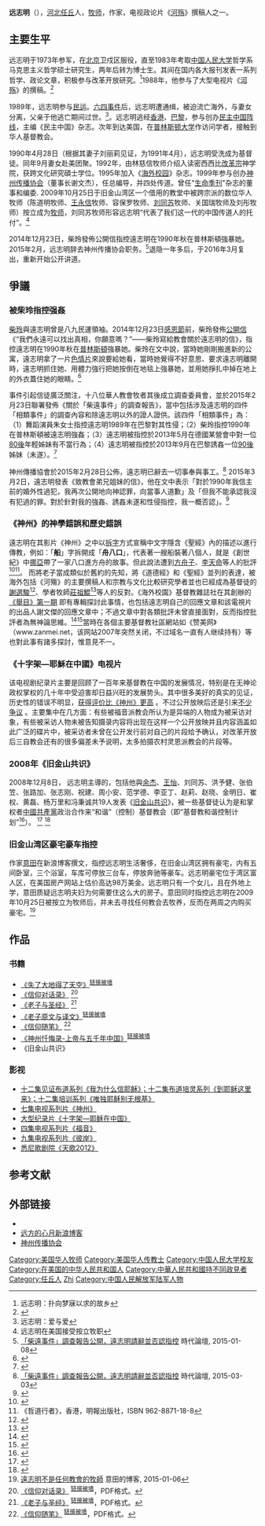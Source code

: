 {{多個問題|
{{blpdispute|time=2015-06-06T12:36:12+00:00}}
{{inappropriate tone|time=2015-05-20T23:35:19+00:00}}
{{pov|time=2015-05-20T23:35:19+00:00}}
{{autobiography|time=2015-05-20T23:35:19+00:00}}
}}
{{Infobox Person
|name        = 远志明
|image       = 远志明.jpg
|image_size  = 
|alt         = 
|caption     = {{small|2010年七月二十四日远牧师在[[加州|加州]]San Mateo}}
|birth_date  = {{Birth date and age|1955|01|16}}
|birth_place = {{PRC}}[[河北省|河北省]][[任丘市|任丘市]]
|death_date  = 
|death_place = 
|other_names = 
|known_for   = 中國異见人士，[[六四事件|六四事件]]领袖之一
|occupation  = 
|nationality = <s>{{PRC}}</s>（1955－1989，被剥夺）<br>
{{USA}}（？－至今）
|alma_mater = 
}}

'''远志明'''（{{bd|1955年|1月16日|catIdx=Y远}}），[[河北|河北]][[任丘|任丘]]人，[[牧师|牧师]]，作家，电视政论片《[[河殇|河殇]]》撰稿人之一。

== 主要生平 ==

远志明于1973年参军，在[[北京|北京]]卫戍区服役，直至1983年考取[[中国人民大学|中国人民大学]]哲学系马克思主义哲学硕士研究生，两年后转为博士生。其间在国内各大报刊发表一系列哲学、政论文章，积极参与改革开放研究。<ref>远志明：扑向梦寐以求的故乡</ref>1988年，他参与了大型电视片《[[河殇|河殇]]》的撰稿。<ref name="baijia">{{cite web|url=http://www.baijiajiangtan.com.cn/SHGC/2010/08/12/2373.html|title=流浪归家：学者远志明为何信神|date=2010年8月12日|publisher=百家讲坛官方网站 转载 基督徒生活网|access-date=2011年1月21日|archive-url=https://web.archive.org/web/20110220160848/http://www.baijiajiangtan.com.cn/SHGC/2010/08/12/2373.html|archive-date=2011年2月20日|dead-url=yes}}</ref>

1989年，远志明参与[[民运|民运]]。[[六四事件|六四事件]]后，远志明遭通缉，被迫流亡海外，与妻女分离，父亲于他逃亡期间过世。<ref>远志明：爱与爱</ref>。远志明逃经[[香港|香港]]、[[巴黎|巴黎]]，参与创办[[民主中国阵线|民主中国阵线]]，主编《民主中国》杂志。次年到达美国，在[[普林斯顿大学|普林斯顿大学]]作访问学者，接触到华人基督教会。

1990年4月28日（根据其妻子刘丽莉见证，为1991年4月），远志明受洗成为基督徒。同年9月妻女赴美团聚。1992年，由林慈信牧师介绍入读密西西比[[改革宗|改革宗]]神学院，获跨文化研究碩士学位。1995年加入《[[海外校园|海外校园]]》杂志。1999年参与创办[[神州传播协会|神州传播协会]]（董事长谢文杰），任总编导，并四处传道。曾任"[[生命季刊|生命季刊]]"杂志的董事和编委. 2009年10月25日于旧金山湾区一个借用的教堂中被跨宗派的数位华人牧师（陈道明牧师、[[王永信|王永信]]牧师、容保罗牧师、[[刘同苏|刘同苏]]牧师、关国瑞牧师及刘彤牧师）按立成为[[牧师|牧师]]，刘同苏牧师形容远志明“代表了我们这一代的中国传道人的托付”。<ref>远志明在美国接受按立牧职</ref>{{Better source|reason=此處原本引用360doc為來源，為不可靠來源，可從歷史紀錄找到原來源|date=2019年5月}}

2014年12月23日，柴玲發佈公開信指控遠志明在1990年秋在普林斯頓強暴她。2015年2月，远志明辞去神州传播协会职务。<ref>[http://christiantimes.org.hk/Common/Reader/News/ShowNews.jsp?Nid=88205&Pid=5&Version=0&Cid=220&Charset=big5_hkscs  「柴遠事件」調查報告公開，遠志明請辭並否認指控] {{Wayback|url=http://christiantimes.org.hk/Common/Reader/News/ShowNews.jsp?Nid=88205&Pid=5&Version=0&Cid=220&Charset=big5_hkscs |date=20180119121010 }} 時代論壇, 2015-01-08</ref>退隐一年多后，于2016年3月复出，重新开始公开讲道。<!-- http://aumcc.org.au/rev-yuan-zhi-ming/ -->

==爭議==

=== 被柴玲指控强姦 ===
[[柴玲|柴玲]]與遠志明曾是八九民運領袖。2014年12月23日[[感恩節|感恩節]]前，柴玲發佈[[公開信|公開信]]《“我們永遠可以找出真相，你願意嗎？”——柴玲寫給教會關於遠志明的信》，指控遠志明在1990年秋在[[普林斯頓|普林斯頓]]強暴她。柴玲在文中說，當時她剛剛搬進新的公寓，遠志明拿了一片[[色情片|色情片]]來說要給她看，當時她覺得不好意思、要求遠志明離開時，遠志明抓住她、用體力強行把她按倒在地毯上強暴她，並用她掙扎中掉在地上的外衣蓋住她的眼睛。<ref>{{Cite web |url = http://caochangqing.com/big5/newsdisp.php?News_ID=3568 |title = 《“我們永遠可以找出真相，你願意嗎？”——柴玲寫給教會關于遠志明的信》 |author = 柴玲 |date = 2014年12月23日 |publisher = 曹長青 |language = zh-hant |accessdate = 2014年12月29日 |archive-date = 2014年12月29日 |archive-url = https://web.archive.org/web/20141229105139/http://caochangqing.com/big5/newsdisp.php?News_ID=3568 |dead-url = no }}</ref> 

事件引起信徒廣泛關注，十八位華人教會牧者其後成立調查委員會，並於2015年2月23日聯署發佈《關於「柴遠事件」的調查報告》，當中包括涉及遠志明的四件「相類事件」的調查內容和除遠志明以外的證人證供。該四件「相類事件」為：（1）舞蹈演員朱女士指控遠志明1989年在巴黎對其性侵；（2）柴玲指控1990年在普林斯頓被遠志明強姦；（3）遠志明被指控於2013年5月在德國某營會中對一位[[80後|80後]]年輕姊妹有不當行為；（4）遠志明被指控於2013年9月在巴黎誘姦一位[[90後|90後]]姊妹（未遂）。<ref>{{Cite web |url=https://www.cclifefl.org/View/Article/3900 |title=關於「柴遠事件」的調查報告 |accessdate=2015-02-24 |archive-date=2015-03-18 |archive-url=https://web.archive.org/web/20150318153135/https://www.cclifefl.org/View/Article/3900 |dead-url=no }}</ref>

神州傳播協會於2015年2月28日公佈，遠志明已辭去一切事奉與事工。<ref>[http://christiantimes.org.hk/Common/Reader/News/ShowNews.jsp?Nid=88205&Pid=5&Version=0&Cid=220&Charset=big5_hkscs 「柴遠事件」調查報告公開，遠志明請辭並否認指控] {{Wayback|url=http://christiantimes.org.hk/Common/Reader/News/ShowNews.jsp?Nid=88205&Pid=5&Version=0&Cid=220&Charset=big5_hkscs |date=20180119121010 }} 時代論壇, 2015-03-03</ref> 2015年3月2日，遠志明發表《致教會弟兄姐妹的信》，他在文中表示「對於1990年我信主前的婚外性過犯，我再次公開地向神認罪，向當事人道歉」及「但我不能承認我沒有犯過的罪。對於針對我的強姦、誘姦未遂和性侵指控，我一概否認」。<ref>{{Cite web |url=https://www.chinasoul.org/index.php?option=com_content&view=article&id=3804&Itemid=48&lang=zh-tw |title=遠志明：致教會弟兄姐妹的信 |access-date=2018-01-19 |archive-url=https://web.archive.org/web/20180119234944/https://www.chinasoul.org/index.php?option=com_content&view=article&id=3804&Itemid=48&lang=zh-tw |archive-date=2018-01-19 |dead-url=yes }}</ref>

=== 《神州》的神學錯誤和歷史錯誤 ===

遠志明在其影片《神州》之中以[[拆字|拆字]]方式宣稱中文字隱含《聖經》內的描述以進行傳教，例如：「'''船'''」字拆開成「'''舟八口'''」，代表著一艘船裝著八個人，就是《創世紀》中[[挪亞|挪亞]]帶了一家八口進方舟的故事。但此說法遭到[[方舟子|方舟子]]、[[李天命|李天命]]等人的批評<ref>{{cite journal|author=方舟子|title=错误百出的传教片《神州》|journal=文艺理论与批评|year=2001|issue=4|url=http://d.wanfangdata.com.cn/Periodical_wyllypp200104008.aspx|accessdate=2011-01-20|archive-date=2013-01-25|archive-url=https://web.archive.org/web/20130125184039/http://d.wanfangdata.com.cn/Periodical_wyllypp200104008.aspx|dead-url=no}}</ref><ref>《哲道行者》，香港，明報出版社，ISBN 962-8871-18-8</ref>。
而將老子當成類似於舊約的先知，將《道德經》和《聖經》並列的表達，被海外包括《河殤》的主要撰稿人和宗教与文化比較研究學者並也已經成為基督徒的[[謝選駿|謝選駿]]<ref>{{cite news|author=謝選駿|title=“"ABC神學" －－中國古代自發地産生過基督教？|url=http://www.peacehall.com/news/gb/religion/2009/06/200906282219.shtml|accessdate=2015-04-10|archive-date=2015-04-14|archive-url=https://web.archive.org/web/20150414101256/http://www.peacehall.com/news/gb/religion/2009/06/200906282219.shtml|dead-url=no}}</ref>、學者牧師[[莊祖鯤|莊祖鯤]]<ref>{{cite news|author=莊祖鯤|title=“《神州》影集的再思|url=http://www.oc.org/gb_txt/bh0116b.htm|accessdate=2015-04-10|archive-date=2015-08-10|archive-url=https://web.archive.org/web/20150810012019/http://www.oc.org/gb_txt/bh0116b.htm|dead-url=no}}</ref>等人的反對。《海外校園》基督教雜誌社在其創辦的[http://behold.oc.org/?page_id=9983 《舉目》第一期] {{Wayback|url=http://behold.oc.org/?page_id=9983 |date=20150416135240 }}即有專輯探討此事情，也包括遠志明自己的回應文章和該電視片的出品人謝文傑的回應文章中；不過文章中對各類批評未曾直接面對，反而指控批評者為無神論思維。<ref>{{cite journal|author=遠志明|title=上帝與中國|url=http://behold.oc.org/?p=10243|access-date=2015-04-10|archive-date=2015-04-16|archive-url=https://web.archive.org/web/20150416140120/http://behold.oc.org/?p=10243|dead-url=no}}</ref><ref>{{cite journal|author=謝文傑|title=《神州》與神學|url=http://behold.oc.org/?p=10239|access-date=2015-04-10|archive-date=2015-04-16|archive-url=https://web.archive.org/web/20150416134300/http://behold.oc.org/?p=10239|dead-url=no}}</ref>當時在各個主要基督教社區網站如《赞美网》（www.zanmei.net，该网站2007年突然关闭，不过域名一直有人继续持有）等也對此事有諸多探討，惟意見不一。

=== 《十字架—耶穌在中國》电视片 ===

该电视剧纪录片主要是回顾了一百年来基督教在中国的发展情况，特别是在无神论政权掌权的几十年中受迫害却日益兴旺的发展势头。其中很多美好的真实的见证，历史性的错误不明显，[http://godoor.net/jidianlinks/jd-cross.txt 获得评价比《神州》更高] {{Wayback|url=http://godoor.net/jidianlinks/jd-cross.txt |date=20160305001022 }}。不过公开放映后还是引来[https://sites.google.com/site/xiaocaousa/1-635 不少争议] {{Wayback|url=https://sites.google.com/site/xiaocaousa/1-635 |date=20160603155355 }}。主要集中在几方面：有些被福音派教会所认为是异端的人物成为被采访对象，有些被采访人物未被告知摄录内容将出现在这样一个公开放映并且内容涵盖如此广泛的碟片中，被采访者未曾在公开发行前对自己的片段给予确认，对改革开放后三自教会还有的很多偏差未予说明，太多拍摄农村灵恩派教会的片段等。

=== 2008年《旧金山共识》 ===

2008年12月8日， 远志明主導的，包括他與[[余杰|余杰]]、[[王怡_(作家)|王怡]]、刘同苏、洪予健、张伯笠、张路加、张志刚、祝建、周小安、范学德、李亚丁、赵莉、赵晓、金明日、崔权、黄磊、杨万里和冯秉诚共19人发表《[[旧金山共识|旧金山共识]]》，被一些基督徒认为是和掌权者[[中國共產黨|中國共產黨]]政治合作来“和谐”（控制）基督教会（即“基督教和谐控制计划”<ref>{{Cite web |url=https://www.youtube.com/channel/UCego4Lp8tMdsfzTwmEZ9J1g |title=基督教和谐控制计划  }}</ref>）。
<ref>{{Cite web |url=http://www.boxun.com/news/gb/pubvp/2009/01/200901231022.shtml |title=我們這“一代人”應有的“共識”——對《旧金山共识》的回應/李大衛 |accessdate=2011-09-05 |archive-date=2011-10-20 |archive-url=https://web.archive.org/web/20111020130828/http://boxun.com/news/gb/pubvp/2009/01/200901231022.shtml |dead-url=no }}</ref>
<ref>{{Cite web |url=https://box1.global.ssl.fastly.net/news/gb/pubvp/2009/01/200901101336.shtml |title=和谐了中共，悖逆了基督——评 “一代人的见证大会”的 “旧金山共识”/高约翰 |access-date=2016-05-26 |archive-url=https://web.archive.org/web/20160805072137/https://box1.global.ssl.fastly.net/news/gb/pubvp/2009/01/200901101336.shtml |archive-date=2016-08-05 |dead-url=yes }}</ref>

=== 旧金山湾区豪宅豪车指控 ===
作家[[意田|意田]]在新浪博客撰文，指控远志明生活奢侈，在旧金山湾区拥有豪宅，内有五间卧室，三个浴室，车库可停放三台车，停放奔驰等豪车。远志明豪宅位于湾区富人区，在美国房产网站上估价高达98万美金。远志明只有一个女儿，且在外地上学，意田质疑远志明夫妇为何需要住这么大的房子。意田同时指控远志明在2009年10月25日被按立为牧师后，并未去寻找任何教会去牧养，反而在两周之内购买豪宅。<ref>[http://blog.sina.com.cn/s/blog_625e15630102vmo7.html 遠志明不是任何教會的牧師] {{Wayback|url=http://blog.sina.com.cn/s/blog_625e15630102vmo7.html |date=20180119235129 }} 意田的博客, 2015-01-06</ref>

==作品==
{{col-begin}}
{{col-2}}
=== 书籍 ===
*[https://web.archive.org/web/20150923202838/http://www.chinasoul.org/literature/LostEarthGainHeaven.pdf 《失了大地得了天空》]<sup>[[突破网络审查|链接被墙]]</sup>
*[http://cclw.net/gospel/explore/xydhl/index.html 《信仰对话录》] {{Wayback|url=http://cclw.net/gospel/explore/xydhl/index.html |date=20130925220443 }}<ref name="PDF1">[http://www.chinasoul.org/literature/Dialogue%20on%20Faith03.pdf 《信仰对话录》] {{Wayback|url=http://www.chinasoul.org/literature/Dialogue%20on%20Faith03.pdf |date=20150402191457 }}<sup>[[突破网络审查|链接被墙]]</sup>，PDF格式。</ref>
*[http://www.cclw.net/gospel/explore/lzysj/index.html 《老子与圣经》] {{Wayback|url=http://www.cclw.net/gospel/explore/lzysj/index.html |date=20130510224241 }}<ref name="PDF2">[http://www.chinasoul.org/literature/LaoTzuandtheBible.pdf 《老子与圣经》] {{Wayback|url=http://www.chinasoul.org/literature/LaoTzuandtheBible.pdf |date=20150403031026 }}<sup>[[突破网络审查|链接被墙]]</sup>，PDF格式。</ref>
*[https://web.archive.org/web/20150402214432/http://www.chinasoul.org/literature/Laozi%20Original%20Text%20and%20Translation03.pdf 《老子原文与译文》]<sup>[[突破网络审查|链接被墙]]</sup>
*[http://www.cclw.net/gospel/explore/xysb/index.htm 《信仰随笔》] {{Wayback|url=http://www.cclw.net/gospel/explore/xysb/index.htm |date=20130510224506 }}<ref name="PDF3">[http://www.chinasoul.org/literature/ShortSubjectOnFaith03.pdf 《信仰随笔》] {{Wayback|url=http://www.chinasoul.org/literature/ShortSubjectOnFaith03.pdf |date=20150923202839 }}<sup>[[突破网络审查|链接被墙]]</sup>，PDF格式。</ref>
*[https://web.archive.org/web/20150402173804/http://www.chinasoul.org/literature/ChnConf_sc.pdf 《神州忏悔录-上帝与五千年中国》]<sup>[[突破网络审查|链接被墙]]</sup>
*《旧金山共识》
{{col-2}}

=== 影视 ===
*[https://web.archive.org/web/20130921162902/http://www.chinasoul.org/index.php?option=com_virtuemart&page=shop.browse_cg&category_id=7&Itemid=60&lang=zh-cn 十二集见证布道系列《我为什么信耶稣》；十二集布道培灵系列《到耶稣这里来》；十二集培训系列《唯独耶稣别无根基》]
*[https://web.archive.org/web/20130921212223/http://www.chinasoul.org/index.php?option=com_virtuemart&page=shop.browse_cg&category_id=5&Itemid=52&lang=zh-cn 七集电视系列片《神州》]
*[https://web.archive.org/web/20130921083604/http://www.chinasoul.org/index.php?option=com_virtuemart&page=shop.browse_cg&category_id=4&Itemid=53&lang=zh-cn 大型纪录片《十字架—耶稣在中国》]
*[https://web.archive.org/web/20130921201952/http://www.chinasoul.org/index.php?option=com_virtuemart&page=shop.browse_cg&category_id=22&Itemid=55&lang=zh-cn 四集电视系列片《福音》]
*[https://web.archive.org/web/20130921161338/http://www.chinasoul.org/index.php?option=com_virtuemart&page=shop.browse_cg&category_id=23&Itemid=56&lang=zh-cn 九集电视系列片《彼岸》]
*[https://web.archive.org/web/20130212023120/http://www.fuyin.tv/content/view/movid/2364/ 悉尼歌剧院《天歌2012》]
{{col-end}}

== 参考文献 ==
{{Reflist|2}}

== 外部链接 ==
*{{Sinaweibo|1641480270}}
*[http://blog.sina.com.cn/xinyue14857 远方的心月新浪博客] {{Wayback|url=http://blog.sina.com.cn/xinyue14857 |date=20100908102417 }}
*[http://www.chinasoul.org/ 神州传播协会] {{Wayback|url=http://www.chinasoul.org/ |date=20130621120318 }}

{{DEFAULTSORT:Yuan遠}}
[[Category:美国华人牧师|Category:美国华人牧师]]
[[Category:美国华人传教士|Category:美国华人传教士]]
[[Category:中国人民大学校友|Category:中国人民大学校友]]
[[Category:在美国的中华人民共和国人|Category:在美国的中华人民共和国人]]
[[Category:中華人民共和國持不同政見者|Category:中華人民共和國持不同政見者]]
[[Category:任丘人|Category:任丘人]]
[[Category:遠姓|Zhi]]
[[Category:中国人民解放军陆军人物|Category:中国人民解放军陆军人物]]